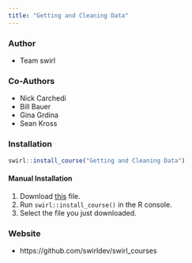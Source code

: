 ```yaml
---
title: "Getting and Cleaning Data"
---
```


### Author

- Team swirl

### Co-Authors

- Nick Carchedi
- Bill Bauer
- Gina Grdina
- Sean Kross

### Installation

```r
swirl::install_course("Getting and Cleaning Data")
```

#### Manual Installation

1. Download [this](http://swirlstats.com/scn/Getting_and_Cleaning_Data.swc) file.
2. Run `swirl::install_course()` in the R console.
3. Select the file you just downloaded.

### Website

- https://github.com/swirldev/swirl_courses
